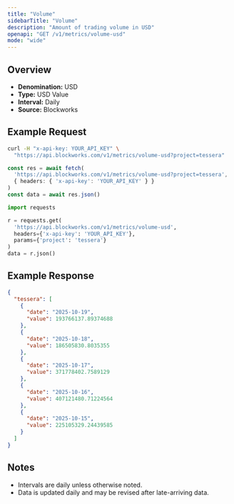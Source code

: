 ```yaml
---
title: "Volume"
sidebarTitle: "Volume"
description: "Amount of trading volume in USD"
openapi: "GET /v1/metrics/volume-usd"
mode: "wide"
---
```


## Overview

- **Denomination:** USD
- **Type:** USD Value
- **Interval:** Daily
- **Source:** Blockworks

## Example Request

<CodeGroup>

```bash cURL
curl -H "x-api-key: YOUR_API_KEY" \
  "https://api.blockworks.com/v1/metrics/volume-usd?project=tessera"
```

```typescript TypeScript
const res = await fetch(
  'https://api.blockworks.com/v1/metrics/volume-usd?project=tessera',
  { headers: { 'x-api-key': 'YOUR_API_KEY' } }
)
const data = await res.json()
```

```python Python
import requests

r = requests.get(
  'https://api.blockworks.com/v1/metrics/volume-usd',
  headers={'x-api-key': 'YOUR_API_KEY'},
  params={'project': 'tessera'}
)
data = r.json()
```

</CodeGroup>

## Example Response

```json
{
  "tessera": [
    {
      "date": "2025-10-19",
      "value": 193766137.89374688
    },
    {
      "date": "2025-10-18",
      "value": 186505830.8035355
    },
    {
      "date": "2025-10-17",
      "value": 371778402.7589129
    },
    {
      "date": "2025-10-16",
      "value": 407121480.71224564
    },
    {
      "date": "2025-10-15",
      "value": 225105329.24439585
    }
  ]
}
```

## Notes
- Intervals are daily unless otherwise noted.
- Data is updated daily and may be revised after late-arriving data.